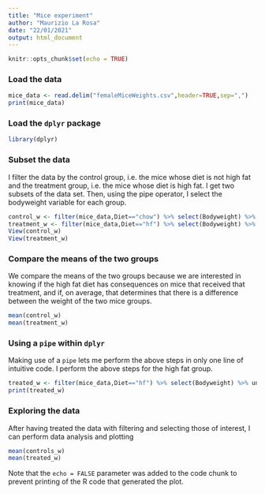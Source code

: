 ```yaml
---
title: "Mice experiment"
author: "Maurizio La Rosa"
date: "22/01/2021"
output: html_document
---
```


```r
knitr::opts_chunk$set(echo = TRUE)
```

### Load the data

```r
mice_data <- read.delim("femaleMiceWeights.csv",header=TRUE,sep=",")
print(mice_data)
```

### Load the `dplyr` package

```r
library(dplyr)
```

### Subset the data

I filter the data by the control group, i.e. the mice whose diet is not high fat and the treatment group, i.e. the mice whose diet is high fat. I get two subsets of the data set. Then, using the pipe operator, I select the bodyweight variable for each group.

```r
control_w <- filter(mice_data,Diet=="chow") %>% select(Bodyweight) %>% unlist
treatment_w <- filter(mice_data,Diet=="hf") %>% select(Bodyweight) %>% unlist
View(control_w)
View(treatment_w)
```


### Compare the means of the two groups

We compare the means of the two groups because we are interested in knowing if the high fat diet has consequences on mice that received that treatment, and if, on average, that determines that there is a difference between the weight of the two mice groups.

```r
mean(control_w)
mean(treatment_w)
```

### Using a `pipe` within `dplyr`

Making use of a `pipe` lets me perform the above steps in only one line of intuitive code. I perform the above steps for the high fat group.

```r
treated_w <- filter(mice_data,Diet=="hf") %>% select(Bodyweight) %>% unlist
print(treated_w)
```

### Exploring the data

After having treated the data with filtering and selecting those of interest, I can perform data analysis and plotting

```r
mean(controls_w)
mean(treated_w)
```

Note that the `echo = FALSE` parameter was added to the code chunk to prevent printing of the R code that generated the plot.
